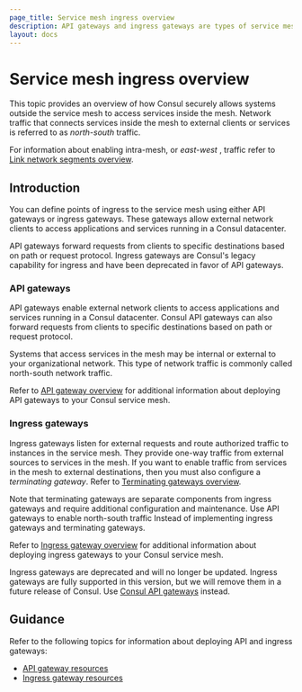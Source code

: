 ```yaml
---
page_title: Service mesh ingress overview
description: API gateways and ingress gateways are types of service mesh proxies that you can use to securely allow systems outside of the Consul service mesh to access services in the mesh. Learn how API and ingress gateways can help you enable access to services registered by Consul.
layout: docs
---
```


# Service mesh ingress overview

This topic provides an overview of how Consul securely allows systems outside the service mesh to access services inside the mesh. Network traffic that connects services inside the mesh to external clients or services is referred to as _north-south_ traffic.

For information about enabling intra-mesh, or _east-west_ , traffic refer to [Link network segments overview](/consul/docs/link).

## Introduction

You can define points of ingress to the service mesh using either API gateways or ingress gateways. These gateways allow external network clients to access applications and services running in a Consul datacenter.

API gateways forward requests from clients to specific destinations based on path or request protocol. Ingress gateways are Consul's legacy capability for ingress and have been deprecated in favor of API gateways.

### API gateways

API gateways enable external network clients to access applications and services running in a Consul datacenter. Consul API gateways can also forward requests from clients to specific destinations based on path or request protocol.

Systems that access services in the mesh may be internal or external to your organizational network. This type of network traffic is commonly called north-south network traffic.

Refer to [API gateway overview](/consul/docs/access/api-gateway) for additional information about deploying API gateways to your Consul service mesh.

### Ingress gateways

Ingress gateways listen for external requests and route authorized traffic to instances in the service mesh. They provide one-way traffic from external sources to services in the mesh. If you want to enable traffic from services in the mesh to external destinations, then you must also configure a _terminating gateway_.  Refer to [Terminating gateways overview](/consul/docs/register/external/terminating-gateway).

Note that terminating gateways are separate components from ingress gateways and require additional configuration and maintenance. Use API gateways to enable north-south traffic Instead of implementing ingress gateways and terminating gateways.

Refer to [Ingress gateway overview](/consul/docs/access/ingress-gateway) for additional information about deploying ingress gateways to your Consul service mesh.

<Note>

Ingress gateways are deprecated and will no longer be updated. Ingress gateways are fully supported in this version, but we will remove them in a future release of Consul. Use [Consul API gateways](/access/api-gateway) instead.

</Note>

## Guidance

Refer to the following topics for information about deploying API and ingress gateways:

- [API gateway resources](/consul/docs/access/api-gateway#guidance)
- [Ingress gateway resources](/consul/docs/access/ingress-gateway#guidance)